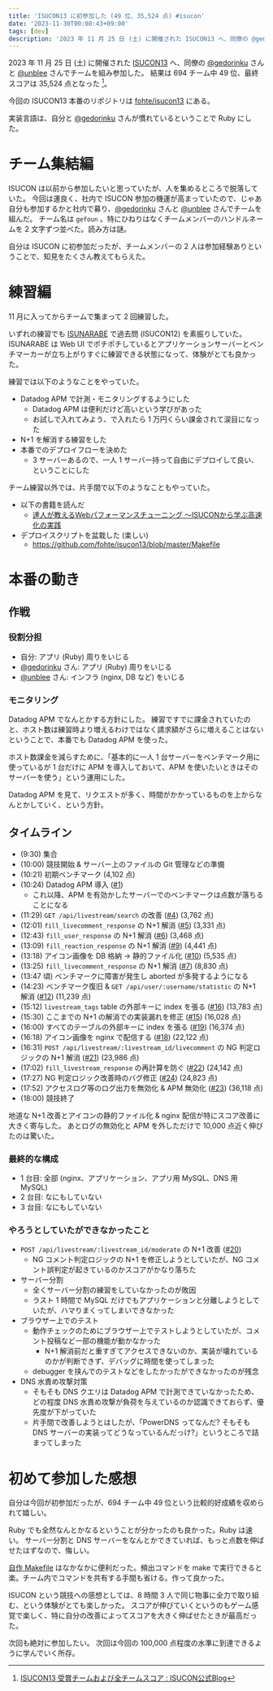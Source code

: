 ```yaml
---
title: 'ISUCON13 に初参加した (49 位、35,524 点) #isucon'
date: '2023-11-30T00:08:43+09:00'
tags: [dev]
description: '2023 年 11 月 25 日 (土) に開催された ISUCON13 へ、同僚の @gedorinku さんと @unblee さんでチームを組み参加した。結果は 694 チーム中 49 位、最終スコアは 35,524 点。'
---
```


2023 年 11 月 25 日 (土) に開催された [ISUCON13](https://isucon.net/archives/57566481.html) へ、同僚の [@gedorinku](https://github.com/gedorinku) さんと [@unblee](https://github.com/unblee) さんでチームを組み参加した。
結果は 694 チーム中 49 位、最終スコアは 35,524 点となった [^ranking]。

[^ranking]: [ISUCON13 受賞チームおよび全チームスコア : ISUCON公式Blog](https://isucon.net/archives/57993937.html)

今回の ISUCON13 本番のリポジトリは [fohte/isucon13](https://github.com/fohte/isucon13) にある。

実装言語は、自分と [@gedorinku](https://github.com/gedorinku) さんが慣れているということで Ruby にした。

# チーム集結編

ISUCON は以前から参加したいと思っていたが、人を集めるところで脱落していた。
今回は運良く、社内で ISUCON 参加の機運が高まっていたので、じゃあ自分も参加するかと社内で募り、[@gedorinku](https://github.com/gedorinku) さんと [@unblee](https://github.com/unblee) さんでチームを組んだ。
チーム名は `gefoun` 。特にひねりはなくチームメンバーのハンドルネームを 2 文字ずつ並べた。読み方は謎。

自分は ISUCON に初参加だったが、チームメンバーの 2 人は参加経験ありということで、知見をたくさん教えてもらえた。


# 練習編

11 月に入ってからチームで集まって 2 回練習した。

いずれの練習でも [ISUNARABE](https://isunarabe.org/) で過去問 (ISUCON12) を素振りしていた。
ISUNARABE は Web UI でポチポチしているとアプリケーションサーバーとベンチマーカーが立ち上がりすぐに練習できる状態になって、体験がとても良かった。

練習では以下のようなことをやっていた。

- Datadog APM で計測・モニタリングするようにした
    - Datadog APM は便利だけど高いという学びがあった
    - お試しで入れてみよう、で入れたら 1 万円くらい課金されて涙目になった
- N+1 を解消する練習をした
- 本番でのデプロイフローを決めた
    - 3 サーバーあるので、一人 1 サーバー持って自由にデプロイして良い、ということにした

チーム練習以外では、片手間で以下のようなこともやっていた。

- 以下の書籍を読んだ
    - [達人が教えるWebパフォーマンスチューニング 〜ISUCONから学ぶ高速化の実践](https://www.amazon.co.jp/dp/4297128462?&linkCode=ll1&tag=fohte-22&linkId=870e70c44f0b6a41e59f50dfc6e78ee6&language=ja_JP&ref_=as_li_ss_tl)
- デプロイスクリプトを盆栽した (楽しい)
    - https://github.com/fohte/isucon13/blob/master/Makefile

# 本番の動き

## 作戦

### 役割分担

- 自分: アプリ (Ruby) 周りをいじる
- [@gedorinku](https://github.com/gedorinku) さん: アプリ (Ruby) 周りをいじる
- [@unblee](https://github.com/unblee) さん: インフラ (nginx, DB など) をいじる

### モニタリング

Datadog APM でなんとかする方針にした。
練習ですでに課金されていたのと、ホスト数は練習時より増えるわけではなく請求額がさらに増えることはないということで、本番でも Datadog APM を使った。

ホスト数課金を減らすために、「基本的に一人 1 台サーバーをベンチマーク用に使っているが 1 台だけに APM を導入しておいて、APM を使いたいときはそのサーバーを使う」という運用にした。

Datadog APM を見て、リクエストが多く、時間がかかっているものを上からなんとかしていく、という方針。

## タイムライン

- (9:30) 集合
- (10:00) 競技開始 & サーバー上のファイルの Git 管理などの準備
- (10:21) 初期ベンチマーク (4,102 点)
- (10:24) Datadog APM 導入 ([#1](https://github.com/fohte/isucon13/pull/1)) 
  - これ以降、APM を有効かしたサーバーでのベンチマークは点数が落ちることになる
- (11:29) `GET /api/livestream/search` の改善 ([#4](https://github.com/fohte/isucon13/pull/4)) (3,762 点)
- (12:01) `fill_livecomment_response` の N+1 解消 ([#5](https://github.com/fohte/isucon13/pull/5)) (3,331 点)
- (12:43) `fill_user_response` の N+1 解消 ([#6](https://github.com/fohte/isucon13/pull/6)) (3,468 点)
- (13:09) `fill_reaction_response` の N+1 解消 ([#9](https://github.com/fohte/isucon13/pull/9)) (4,441 点)
- (13:18) アイコン画像を DB 格納 -> 静的ファイル化 ([#10](https://github.com/fohte/isucon13/pull/10)) (5,535 点)
- (13:25) `fill_livecomment_response` の N+1 解消 ([#7](https://github.com/fohte/isucon13/pull/7)) (8,830 点)
- (13:47 頃) ベンチマークに障害が発生し aborted が多発するようになる
- (14:23) ベンチマーク復旧 & `GET /api/user/:username/statistic` の N+1 解消 ([#12](https://github.com/fohte/isucon13/pull/12)) (11,239 点)
- (15:12) `livestream_tags` table の外部キーに index を張る ([#16](https://github.com/fohte/isucon13/pull/16)) (13,783 点)
- (15:30) ここまでの N+1 の解消での実装漏れを修正 ([#15](https://github.com/fohte/isucon13/pull/15)) (16,028 点)
- (16:00) すべてのテーブルの外部キーに index を張る ([#19](https://github.com/fohte/isucon13/pull/19)) (16,374 点)
- (16:18) アイコン画像を nginx で配信する ([#18](https://github.com/fohte/isucon13/pull/18)) (22,122 点)
- (16:31) `POST /api/livestream/:livestream_id/livecomment` の NG 判定ロジックの N+1 解消 ([#21](https://github.com/fohte/isucon13/pull/21)) (23,986 点)
- (17:02) `fill_livestream_response` の再計算を防ぐ ([#22](https://github.com/fohte/isucon13/pull/22)) (24,142 点)
- (17:27) NG 判定ロジック改善時のバグ修正 ([#24](https://github.com/fohte/isucon13/pull/24)) (24,823 点)
- (17:52) アクセスログ等のログ出力を無効化 & APM 無効化 ([#23](https://github.com/fohte/isucon13/pull/23)) (36,118 点)
- (18:00) 競技終了

地道な N+1 改善とアイコンの静的ファイル化 & nginx 配信が特にスコア改善に大きく寄与した。
あとログの無効化と APM を外しただけで 10,000 点近く伸びたのは驚いた。

### 最終的な構成

- 1 台目: 全部 (nginx、アプリケーション、アプリ用 MySQL、DNS 用 MySQL)
- 2 台目: なにもしていない
- 3 台目: なにもしていない

### やろうとしていたができなかったこと

- `POST /api/livestream/:livestream_id/moderate` の N+1 改善 ([#20](https://github.com/fohte/isucon13/pull/20))
    - NG コメント判定ロジックの N+1 を修正しようとしていたが、NG コメント誤判定が起きているのかスコアがかなり落ちた
- サーバー分割
    - 全くサーバー分割の練習をしていなかったのが敗因
    - ラスト 1 時間で MySQL だけでもアプリケーションと分離しようとしていたが、ハマりまくってしまいできなかった
- ブラウザー上でのテスト
    - 動作チェックのためにブラウザー上でテストしようとしていたが、コメント投稿など一部の機能が動かなかった
        - N+1 解消前だと重すぎてアクセスできないのか、実装が壊れているのかが判断できず、デバッグに時間を使ってしまった
    - debugger を挟んでのテストなどをしたかったができなかったのが残念
- DNS 水責め攻撃対策
    - そもそも DNS クエリは Datadog APM で計測できていなかったため、どの程度 DNS 水責め攻撃が負荷を与えているのか認識できておらず、優先度が下がっていた
    - 片手間で改善しようとはしたが、「PowerDNS ってなんだ? そもそも DNS サーバーの実装ってどうなっているんだっけ?」というところで詰まってしまった

# 初めて参加した感想

自分は今回が初参加だったが、694 チーム中 49 位という比較的好成績を収められて嬉しい。

Ruby でも全然なんとかなるということが分かったのも良かった。Ruby は速い。
サーバー分割と DNS サーバーをなんとかできていれば、もっと点数を伸ばせたはずなので、悔しい。

[自作 Makefile](https://github.com/fohte/isucon13/blob/master/Makefile) はなかなかに便利だった。頻出コマンドを make で実行できると楽。チーム内でコマンドを共有する手間も省ける。作って良かった。

ISUCON という競技への感想としては、8 時間 3 人で同じ物事に全力で取り組む、という体験がとても楽しかった。
スコアが伸びていくというのもゲーム感覚で楽しく、特に自分の改善によってスコアを大きく伸ばせたときが最高だった。

次回も絶対に参加したい。
次回は今回の 100,000 点程度の水準に到達できるように学んでいく所存。

